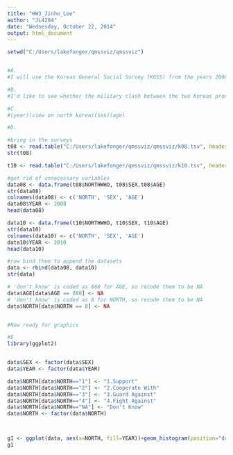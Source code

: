 ```yaml
---
title: "HW3_Jinho_Lee"
author: "JL4204"
date: "Wednesday, October 22, 2014"
output: html_document
---
```


```r
setwd("C:/Users/lakefonger/qmssviz/qmssviz")


#A.
#I will use the Korean General Social Survey (KGSS) from the years 2008 and 2010 and see how people'sperception on North Korea and other politic related opinions changed during that period.

#B.
#I'd like to see whether the military clash between the two Koreas produced pushed people's opinion towards hostility towards North Korea.

#C.
#(year)(view on north korea)(sex)(age)

#D.

#bring in the surveys
t08 <- read.table("C:/Users/lakefonger/qmssviz/qmssviz/k08.tsv", header = TRUE)
str(t08)

t10 <- read.table("C:/Users/lakefonger/qmssviz/qmssviz/k10.tsv", header = TRUE)

#get rid of unnecessary variables
data08 <- data.frame(t08$NORTHWHO, t08$SEX,t08$AGE)
str(data08)
colnames(data08) <- c('NORTH', 'SEX', 'AGE')
data08$YEAR <- 2008
head(data08)

data10 <- data.frame(t10$NORTHWHO, t10$SEX, t10$AGE)
str(data10)
colnames(data10) <- c('NORTH', 'SEX', 'AGE')
data10$YEAR <- 2010
head(data10)

#row bind them to append the datasets
data <- rbind(data08, data10)
str(data)

# 'don't know' is coded as 888 for AGE, so recode them to be NA
data$AGE[data$AGE == 888] <- NA
# 'don't know' is coded as 8 for NORTH, so recode them to be NA
data$NORTH[data$NORTH == 8] <- NA


#Now ready for graphics

#E
library(ggplot2)


data$SEX <- factor(data$SEX)
data$YEAR <- factor(data$YEAR)

data$NORTH[data$NORTH=="1"] <- "1.Support"
data$NORTH[data$NORTH=="2"] <- "2.Cooperate With"
data$NORTH[data$NORTH=="3"] <- "3.Guard Against"
data$NORTH[data$NORTH=="4"] <- "4.Fight Against"
data$NORTH[data$NORTH=="NA"] <- "Don't Know"
data$NORTH <- factor(data$NORTH)



g1 <- ggplot(data, aes(x=NORTH, fill=YEAR))+geom_histogram(position="dodge") + xlab("View on North Korea")
g1




```